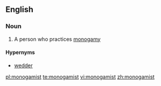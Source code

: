 ==English==

===Noun===
{{en-noun}}

# A person who practices [[monogamy]]

====Hypernyms====
*[[wedder]]

[[pl:monogamist]]
[[te:monogamist]]
[[vi:monogamist]]
[[zh:monogamist]]